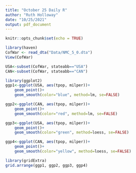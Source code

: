 ```yaml
---
title: "October 25 Daily R"
author: "Ruth Holloway"
date: "10/25/2021"
output: pdf_document
---
```


```r
knitr::opts_chunk$set(echo = TRUE)
```

```r
library(haven)
CofWar <- read_dta("Data/NMC_5_0.dta")
View(CofWar)

USA<-subset(CofWar, stateabb=="USA")
CAN<-subset(CofWar, stateabb=="CAN")

library(ggplot2)
ggp1<-ggplot(USA, aes(tpop, milper))+
    geom_point()+
    geom_smooth(color="blue", method=lm, se=FALSE)  

ggp2<-ggplot(CAN, aes(tpop, milper))+
    geom_point()+
    geom_smooth(color="red", method=lm, se=FALSE)  

ggp3<-ggplot(USA, aes(tpop, milper))+
    geom_point()+
    geom_smooth(color="green", method=loess, se=FALSE)  

ggp4<-ggplot(CAN, aes(tpop, milper))+
    geom_point()+
    geom_smooth(color="yellow", method=loess, se=FALSE)  

library(gridExtra)
grid.arrange(ggp1, ggp2, ggp3, ggp4)
```

